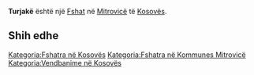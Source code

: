 {{Fshat në Kosovës
 | Emri                = Turjakë
| sqi_N_name = Turjakë
| sqi_N_FULL_NAME_RO = Turjakë
| sqi_N_FULL_NAME_ND_RO = Turjake
| sqi_N_SORT_NAME_RG = TURJAKE
| sqi_N_FULL_NAME_RG = Turjakë
| sqi_N_FULL_NAME_ND_RG = Turjake
| srp_N_name = Turjak
| srp_N_FULL_NAME_RO = Turjak
| srp_N_FULL_NAME_ND_RO = Turjak
| srp_N_SORT_NAME_RG = TURJAK
| srp_N_FULL_NAME_RG = Turjak
| srp_N_FULL_NAME_ND_RG = Turjak
| srp_NS_name = Турјак
| srp_NS_FULL_NAME_RO = Турјак
| srp_NS_FULL_NAME_ND_RO = Турјак
| srp_NS_SORT_NAME_RG = ТУРЈАК
| srp_NS_FULL_NAME_RG = Турјак
| srp_NS_FULL_NAME_ND_RG = Турјак
| std_V_name = Turijak
| std_V_FULL_NAME_RO = Turijak
| std_V_FULL_NAME_ND_RO = Turijak
| std_V_SORT_NAME_RG = TURIJAK
| std_V_FULL_NAME_RG = Turijak
| std_V_FULL_NAME_ND_RG = Turijak

 | Emri (Rasa dhanore) = 
 | Figura              = 
 | Shteti              = Kosovo
 | Komuna              = Mitrovicë
 | Kodi postar         = 
 | Sipërfaqja          = 

 | Popullsia           = 

 | Regj. i popullsisë  = 
 | Dend. e popullsisë  = 
 | Faqja zyrtare       = 
 <!--- Koordinatat ----> 
 | Gjerësia            = 42.506389
 | Gjatësia            = 20.675556
 | Lartësia            = 
}}
'''Turjakë''' është një [[Fshat]] në [[Mitrovicë]] të [[Kosovës]].

<!-- == Gjeografia == -->
<!-- == Historia == -->
<!-- == Demografia == -->
== Shih edhe ==
{{Komuna Mitrovicë}}
{{Kosovo-Administrata-Cung}}

[[Kategoria:Fshatra në Kosovës]]
[[Kategoria:Fshatra në Kommunes Mitrovicë]]
[[Kategoria:Vendbanime në Kosovës]]